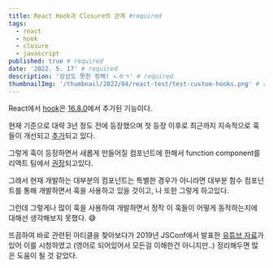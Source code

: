 ```yaml
---
title: React Hook과 Closure의 관계 #required
tags:
  - react
  - hook
  - closure
  - javascript
published: true # required
date: '2022. 5. 17' # required
description: '상상도 못한 정체! ㄴㅇㄱ' # required
thumbnailImg: '/thumbnail/2022/04/react-test/test-custom-hooks.png' # required
---
```


React에서 [hook](https://reactjs.org/docs/hooks-intro.html)은 [16.8.0](https://github.com/facebook/react/blob/main/CHANGELOG.md#1680-february-6-2019)에서 추가된 기능이다.

현재 기준으로 대략 3년 정도 전에 등장했으며 첫 등장 이후로 최근까지 지속적으로 훅들이 개선되고 [추가](https://github.com/reactjs/rfcs/tree/useevent/text)되고 있다.

그렇게 훅이 등장하면서 새롭게 만들어질 컴포넌트에 한해서 function component를 리액트 팀에서 [권장](https://ko.reactjs.org/docs/hooks-overview.html#but-what-is-a-hook)되고있다.

그래서 현재 개발하는 대부분의 컴포넌트는 특별한 경우가 아니라면 대부분 함수 컴포넌트를 통해 개발하면서 훅을 사용하고 있을 것이고, 나 또한 그렇게 하고있다.

그런데 그렇게나 많이 훅을 사용하여 개발하면서 정작 이 훅들이 어떻게 동작하는지에 대해선 생각해보지 못했다. 😅

뜨끔하여 바로 관련된 아티클을 찾아보다가 2019년 JSConf에서 발표한 [유튜브 자료](https://www.youtube.com/watch?v=KJP1E-Y-xyo)가 있어 이를 시청하였고 (영어로 되어있어서 모든걸 이해한건 아니지만..) 정리해두면 많은 도움이 될 것 같았다.
